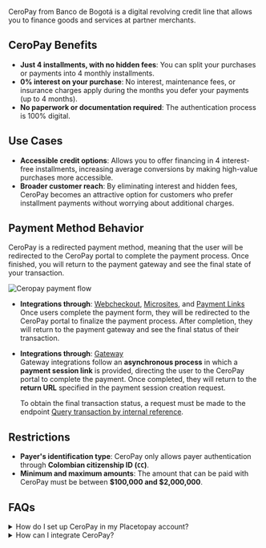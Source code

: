 

<PageTitle title='CeroPay' imageSrc={ceropay}/>
<CountryFlags countries="CO"  prefix="Available for: " className='mt-4'/>

CeroPay from Banco de Bogotá is a digital revolving credit line that allows you to finance goods and services at partner merchants.

## CeroPay Benefits

- **Just 4 installments, with no hidden fees**: You can split your purchases or payments into 4 monthly installments.  
- **0% interest on your purchase**: No interest, maintenance fees, or insurance charges apply during the months you defer your payments (up to 4 months).  
- **No paperwork or documentation required**: The authentication process is 100% digital.  

## Use Cases  

- **Accessible credit options**: Allows you to offer financing in 4 interest-free installments, increasing average conversions by making high-value purchases more accessible.  
- **Broader customer reach**: By eliminating interest and hidden fees, CeroPay becomes an attractive option for customers who prefer installment payments without worrying about additional charges.  

## Payment Method Behavior  

CeroPay is a redirected payment method, meaning that the user will be redirected to the CeroPay portal to complete the payment process. Once finished, you will return to the payment gateway and see the final state of your transaction. 

![Ceropay payment flow](/en/payments/pm-ceropay-flow.webp)

- **Integrations through**: [Webcheckout](/en/checkout), [Microsites](/en/payments/introduction-to-microsites), and [Payment Links](/en/payment-links)  
  Once users complete the payment form, they will be redirected to the CeroPay portal to finalize the payment process. After completion, they will return to the payment gateway and see the final status of their transaction.  

- **Integrations through**: [Gateway](/en/gateway)  
  Gateway integrations follow an **asynchronous process** in which a **payment session link** is provided, directing the user to the CeroPay portal to complete the payment. Once completed, they will return to the **return URL** specified in the payment session creation request.  

  To obtain the final transaction status, a request must be made to the endpoint [Query transaction by internal reference](/en/gateway/api/reference/transaction#query-request).  

## Restrictions  

- **Payer's identification type**: CeroPay only allows payer authentication through **Colombian citizenship ID (`CC`)**.  
- **Minimum and maximum amounts**: The amount that can be paid with CeroPay must be between **$100,000 and $2,000,000**.  

## FAQs  

<details>
<summary>How do I set up CeroPay in my Placetopay account?</summary>
<p>Contact our operations team to enable this feature on your site through the email servicioposventa@placetopay.com.</p>
</details>

<details>
<summary>How can I integrate CeroPay?</summary>
<p>CeroPay is available through Webcheckout, Gateway Integration, and options such as Microsites and Payment Links.</p>
</details>